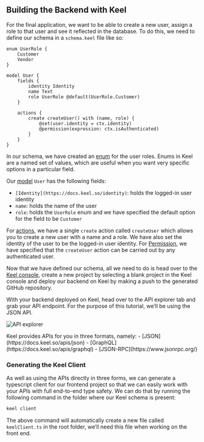 
## Building the Backend with Keel

For the final application, we want to be able to create a new user, assign a role to that user and see it reflected in the database. To do this, we need to define our schema in a `schema.keel` file like so:

```keel
enum UserRole {
    Customer
    Vendor
}

model User {
    fields {
        identity Identity
        name Text
        role UserRole @default(UserRole.Customer)
    }

    actions {
        create createUser() with (name, role) {
            @set(user.identity = ctx.identity)
            @permission(expression: ctx.isAuthenticated)
        }
    }
}
```

In our schema, we have created an [enum](https://docs.keel.so/models#enums) for the user roles. Enums in Keel are a named set of values, which are useful when you want very specific options in a particular field.

Our [model](https://docs.keel.so/models) `User` has the following fields:

- `[Identity](https://docs.keel.so/identity)`: holds the logged-in user identity
- `name`: holds the name of the user
- `role`: holds the `UserRole` enum and we have specified the default option for the field to be `Customer`

For [actions](https://docs.keel.so/actions), we have a single `create` action called `createUser` which allows you to create a new user with a name and a role. We have also set the identity of the user to be the logged-in user identity.
For [Permission](https://docs.keel.so/permissions), we have specified that the `createUser` action can be carried out by any authenticated user.

Now that we have defined our schema, all we need to do is head over to the [Keel console](https://console.keel.xyz), create a new project by selecting a blank project in the Keel console and deploy our backend on Keel by making a push to the generated GitHub repository.

With your backend deployed on Keel, head over to the API explorer tab and grab your API endpoint. For the purpose of this tutorial, we’ll be using the JSON API.

![API explorer](/guide-auth-api-explorer.png)

<Callout type="info" emoji="💡">
 Keel provides APIs for you in three formats, namely:
- [JSON](https://docs.keel.so/apis/json)
- [GraphQL](https://docs.keel.so/apis/graphql)
- [JSON-RPC](https://www.jsonrpc.org/)
</Callout>

### Generating the Keel Client

As well as using the APIs directly in three forms, we can generate a typescript client for our frontend project so that we can easily work with your APIs with full end-to-end type safety. We can do that by running the following command in the folder where our Keel schema is present:

```bash
keel client
```

The above command will automatically create a new file called `keelClient.ts` in the root folder, we’ll need this file when working on the front end.
